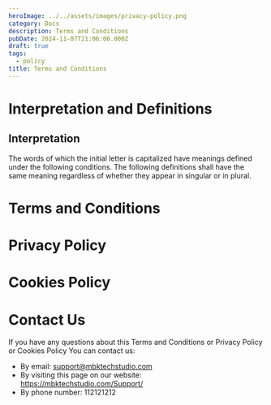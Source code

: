 ```yaml
---
heroImage: ../../assets/images/privacy-policy.png
category: Docs
description: Terms and Conditions
pubDate: 2024-11-07T21:06:00.000Z
draft: true
tags:
  - policy
title: Terms and Conditions
---
```

# Interpretation and Definitions

## Interpretation

The words of which the initial letter is capitalized have meanings defined under the following conditions. The following definitions shall have the same meaning regardless of whether they appear in singular or in plural.

























# Terms and Conditions

# Privacy Policy

# Cookies Policy

# Contact Us

If you have any questions about this Terms and Conditions or Privacy Policy or Cookies Policy You can contact us:

* By email: [support@mbktechstudio.com](mailto:support@mbktechstudio.com)
* By visiting this page on our website: <https://mbktechstudio.com/Support/>
* By phone number: 112121212
